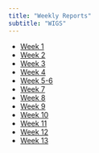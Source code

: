 ```yaml
---
title: "Weekly Reports"
subtitle: "WIGS"
---
```


* [Week 1](./wigs/WIGS-W01.pptx)
* [Week 2](./wigs/WIGS-W02.pptx)
* [Week 3](./wigs/WIGS-W03.pptx)
* [Week 4](./wigs/WIGS-W04.pptx)
* [Week 5-6](./wigs/WIGS-W05_06.pptx)
* [Week 7](./wigs/WIGS-W07.pptx)
* [Week 8](./wigs/WIGS-W08.pptx)
* [Week 9](./wigs/WIGS-W09.pptx)
* [Week 10](./wigs/WIGS-W10.pptx)
* [Week 11](./wigs/WIGS-W11.pptx)
* [Week 12](./wigs/WIGS-W12.pptx)
* [Week 13](./wigs/WIGS-W13.pptx)